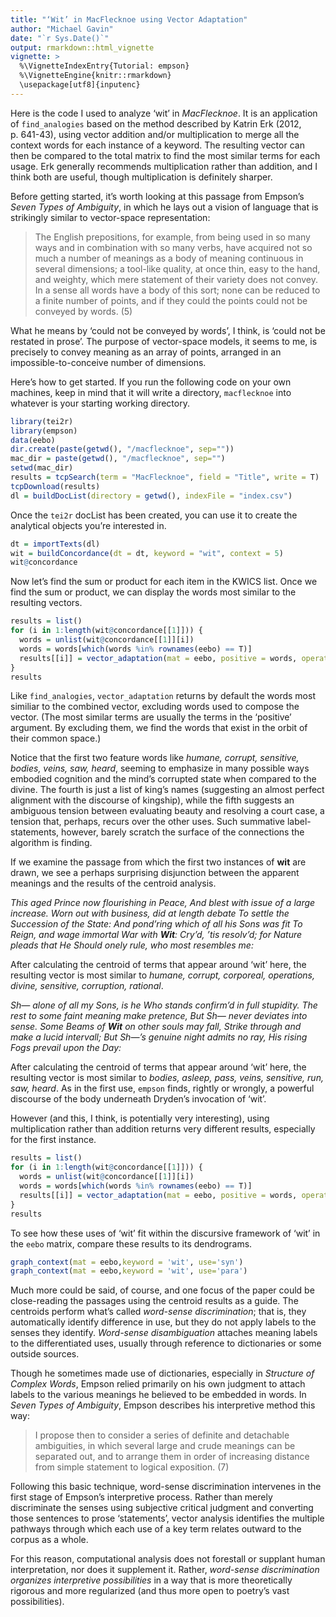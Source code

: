 ```yaml
---
title: "‘Wit’ in MacFlecknoe using Vector Adaptation"
author: "Michael Gavin"
date: "`r Sys.Date()`"
output: rmarkdown::html_vignette
vignette: >
  %\VignetteIndexEntry{Tutorial: empson}
  %\VignetteEngine{knitr::rmarkdown}
  \usepackage[utf8]{inputenc}
---
```


Here is the code I used to analyze 'wit' in *MacFlecknoe*. It is an application of `find_analogies` based on the method described by Katrin Erk (2012, p. 641-43), using vector addition and/or multiplication to merge all the context words for each instance of a keyword. The resulting vector can then be compared to the total matrix to find the most similar terms for each usage. Erk generally recommends multiplication rather than addition, and I think both are useful, though multiplication is definitely sharper.

Before getting started, it's worth looking at this passage from Empson's *Seven Types of Ambiguity*, in which he lays out a vision of language that is strikingly similar to vector-space representation:

> The English prepositions, for example, from being used in so many ways and in combination with so many verbs, have acquired not so much a number of meanings as a body of meaning continuous in several dimensions; a tool-like quality, at once thin, easy to the hand, and weighty, which mere statement of their variety does not convey. In a sense all words have a body of this sort; none can be reduced to a finite number of points, and if they could the points could not be conveyed by words. (5)

What he means by 'could not be conveyed by words', I think, is 'could not be restated in prose'. The purpose of vector-space models, it seems to me, is precisely to convey meaning as an array of points, arranged in an impossible-to-conceive number of dimensions.

Here's how to get started. If you run the following code on your own machines, keep in mind that it will write a directory, `macflecknoe` into whatever is your starting working directory.

```r
library(tei2r)
library(empson)
data(eebo)
dir.create(paste(getwd(), "/macflecknoe", sep=""))
mac_dir = paste(getwd(), "/macflecknoe", sep="")
setwd(mac_dir)
results = tcpSearch(term = "MacFlecknoe", field = "Title", write = T)
tcpDownload(results)
dl = buildDocList(directory = getwd(), indexFile = "index.csv")
```

Once the `tei2r` docList has been created, you can use it to create the analytical objects you're interested in.

```r
dt = importTexts(dl)
wit = buildConcordance(dt = dt, keyword = "wit", context = 5)
wit@concordance
```

Now let's find the sum or product for each item in the KWICS list. Once we find the sum or product, we can display the words most similar to the resulting vectors.

```r
results = list()
for (i in 1:length(wit@concordance[[1]])) {
  words = unlist(wit@concordance[[1]][i])
  words = words[which(words %in% rownames(eebo) == T)]
  results[[i]] = vector_adaptation(mat = eebo, positive = words, operation = "+")
}
results
```

Like `find_analogies`, `vector_adaptation` returns by default the words most similiar to the combined vector, excluding words used to compose the vector. (The most similar terms are usually the terms in the 'positive' argument. By excluding them, we find the words that exist in the orbit of their common space.)

Notice that the first two feature words like *humane, corrupt, sensitive, bodies, veins, saw, heard*, seeming to emphasize in many possible ways embodied cognition and the mind's corrupted state when compared to the divine. The fourth is just a list of king's names (suggesting an almost perfect alignment with the discourse of kingship), while the fifth suggests an ambiguous tension between evaluating beauty and resolving a court case, a tension that, perhaps, recurs over the other uses. Such summative label-statements, however, barely scratch the surface of the connections the algorithm is finding.

If we examine the passage from which the first two instances of **wit** are drawn, we see a perhaps surprising disjunction between the apparent meanings and the results of the centroid analysis.

  *This aged Prince now flourishing in Peace,*
  *And blest with issue of a large increase.*
  *Worn out with business, did at length debate*
  *To settle the Succession of the State:*
  *And pond'ring which of all his Sons was fit*
  *To Reign, and wage immortal War with **Wit**:*
  *Cry'd, 'tis resolv'd; for Nature pleads that He*
  *Should onely rule, who most resembles me:*

After calculating the centroid of terms that appear around 'wit' here, the resulting vector is most similar to *humane, corrupt, corporeal, operations, divine, sensitive, corruption, rational*. 

  *Sh— alone of all my Sons, is he*
  *Who stands confirm'd in full stupidity.*
  *The rest to some faint meaning make pretence,*
  *But Sh— never deviates into sense.*
  *Some Beams of **Wit** on other souls may fall,*
  *Strike through and make a lucid intervall;*
  *But Sh—'s genuine night admits no ray,*
  *His rising Fogs prevail upon the Day:*

After calculating the centroid of terms that appear around 'wit' here, the resulting vector is most similar to *bodies, asleep, pass, veins, sensitive, run, saw, heard*. As in the first use, `empson` finds, rightly or wrongly, a powerful discourse of the body underneath Dryden's invocation of 'wit'. 

However (and this, I think, is potentially very interesting), using multiplication rather than addition returns very different results, especially for the first instance.

```r
results = list()
for (i in 1:length(wit@concordance[[1]])) {
  words = unlist(wit@concordance[[1]][i])
  words = words[which(words %in% rownames(eebo) == T)]
  results[[i]] = vector_adaptation(mat = eebo, positive = words, operation = "*")
}
results
```

To see how these uses of 'wit' fit within the discursive framework of 'wit' in the `eebo` matrix, compare these results to its dendrograms.

```r
graph_context(mat = eebo,keyword = 'wit', use='syn')
graph_context(mat = eebo,keyword = 'wit', use='para')
```

Much more could be said, of course, and one focus of the paper could be close-reading the passages using the centroid results as a guide. The centroids perform what's called *word-sense discrimination*; that is, they automatically identify difference in use, but they do not apply labels to the senses they identify. *Word-sense disambiguation* attaches meaning labels to the differentiated uses, usually through reference to dictionaries or some outside sources.

Though he sometimes made use of dictionaries, especially in *Structure of Complex Words*, Empson relied primarily on his own judgment to attach labels to the various meanings he believed to be embedded in words. In *Seven Types of Ambiguity*, Empson describes his interpretive method this way:

> I propose then to consider a series of definite and detachable ambiguities, in which several large and crude meanings can be separated out, and to arrange them in order of increasing distance from simple statement to logical exposition. (7)

Following this basic technique, word-sense discrimination intervenes in the first stage of Empson's interpretive process. Rather than merely discriminate the senses using subjective critical judgment and converting those sentences to prose 'statements', vector analysis identifies the multiple pathways through which each use of a key term relates outward to the corpus as a whole.

For this reason, computational analysis does not forestall or supplant human interpretation, nor does it supplement it. Rather, *word-sense discrimination organizes interpretive possibilities* in a way that is more theoretically rigorous and more regularized (and thus more open to poetry's vast possibilities).